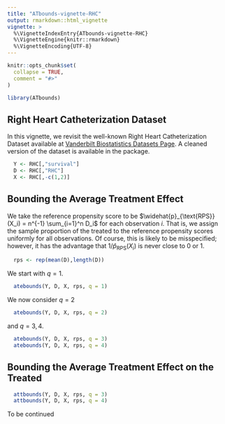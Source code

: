 ```yaml
---
title: "ATbounds-vignette-RHC"
output: rmarkdown::html_vignette
vignette: >
  %\VignetteIndexEntry{ATbounds-vignette-RHC}
  %\VignetteEngine{knitr::rmarkdown}
  %\VignetteEncoding{UTF-8}
---
```


```r
knitr::opts_chunk$set(
  collapse = TRUE,
  comment = "#>"
)
```

```r
library(ATbounds)
```

## Right Heart Catheterization Dataset 

In this vignette, we revisit the well-known Right Heart Catheterization Dataset available at [Vanderbilt Biostatistics Datasets Page](http://biostat.mc.vanderbilt.edu/wiki/Main/DataSets).
A cleaned version of the dataset is available in the package. 

```r
  Y <- RHC[,"survival"]
  D <- RHC[,"RHC"]
  X <- RHC[,-c(1,2)]
```

## Bounding the Average Treatment Effect 

We take the reference propensity score to be 
$\widehat{p}_{\text{RPS}}(X_i) = n^{-1} \sum_{i=1}^n D_i$
for each observation $i$. That is, we assign the sample proportion of the treated to the 
reference propensity scores uniformly for all observations. Of course, this is likely to be misspecified; however, it has the advantage that $1/\widehat{p}_{\text{RPS}}(X_i)$ is never close to 0 or 1.

```r
  rps <- rep(mean(D),length(D))  
```

We start with $q=1$. 

```r
  atebounds(Y, D, X, rps, q = 1)
```

We now consider $q=2$ 

```r
  atebounds(Y, D, X, rps, q = 2)
```

and $q=3,4$. 

```r
  atebounds(Y, D, X, rps, q = 3)
  atebounds(Y, D, X, rps, q = 4)
```

## Bounding the Average Treatment Effect on the Treated

```r
  attbounds(Y, D, X, rps, q = 3)
  attbounds(Y, D, X, rps, q = 4)
```


To be continued
